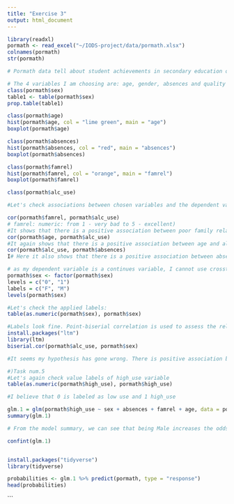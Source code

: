 ```yaml
---
title: "Exercise 3"
output: html_document
---
```


```r

                 
library(readxl)
pormath <- read_excel("~/IODS-project/data/pormath.xlsx")
colnames(pormath)
str(pormath)

# Pormath data tell about student achievements in secondary education of two Portuguese schools. It consists of 370 observations and 51 variables.

# The 4 variables I am choosing are: age, gender, absences and quality of family relationship. My hypothesis is that alcohol consumption has positive relationship with age, being Male, having more school absences and poor family relationship.
class(pormath$sex)
table1 <- table(pormath$sex)
prop.table(table1)

class(pormath$age)
hist(pormath$age, col = "lime green", main = "age")
boxplot(pormath$age)

class(pormath$absences)
hist(pormath$absences, col = "red", main = "absences")
boxplot(pormath$absences)

class(pormath$famrel)
hist(pormath$famrel, col = "orange", main = "famrel")
boxplot(pormath$famrel)

class(pormath$alc_use)

#Let's check associations between chosen variables and the dependent variable. As my dependent variable is numeric and I cannot use cross-tabs I will use Pearson's correlation and point-biserial correlation.

cor(pormath$famrel, pormath$alc_use)
# famrel: numeric: from 1 - very bad to 5 - excellent)
#It shows that there is a positive association between poor family relationship and alcohol consumption. My hypothesis was right.
cor(pormath$age, pormath$alc_use)
#It again shows that there is a positive association between age and alcohol consumption. My hypothesis was right.
cor(pormath$alc_use, pormath$absences)
I# Here it also shows that there is a positive association between absences and alcohol consumption. My hypothesis was right.

# as my dependent variable is a continues variable, I cannot use crosstabs. We can see in the below command that sex variable is categorical with labels "F" and "M". I want to change those labels with numbers F=0 and M=1.
pormath$sex <- factor(pormath$sex)
levels = c("0", "1")
labels = c("F", "M")
levels(pormath$sex)

#Let's check the applied labels:
table(as.numeric(pormath$sex), pormath$sex)

#Labels look fine. Point-biserial correlation is used to assess the relationship between continues variable and categorical variable
install.packages("ltm")
library(ltm)
biserial.cor(pormath$alc_use, pormath$sex)

#It seems my hypothesis has gone wrong. There is positive association between being Female and alcohol consumption. 

#)Task num.5
#Let's again check value labels of high_use variable
table(as.numeric(pormath$high_use), pormath$high_use)

#I believe that 0 is labeled as low use and 1 high_use

glm.1 = glm(pormath$high_use ~ sex + absences + famrel + age, data = pormath, family = "binomial")
summary(glm.1)

# From the model summary, we can see that being Male increases the odds of alcohol high consumption and it is statistically significant. Same goes to the absences, having more absences increases the odds of high alcohol consumption and is again statistically significant. Age is not statistically significant predictor of alcohol high consumption. Again poor family relationship increases the odds of alcohol consumption and is not statistically significant. I am rejecting my hypothesis regarding association between age and alcohol consumption as well as in regard to the correlation between gender and alcohol consumption. I am accepting my two other hypothesis. Let's generate a 95% Confidence Intervals for the coefficients. 

confint(glm.1)


install.packages("tidyverse")
library(tidyverse)

probabilities <- glm.1 %>% predict(pormath, type = "response")
head(probabilities) 
```
```





